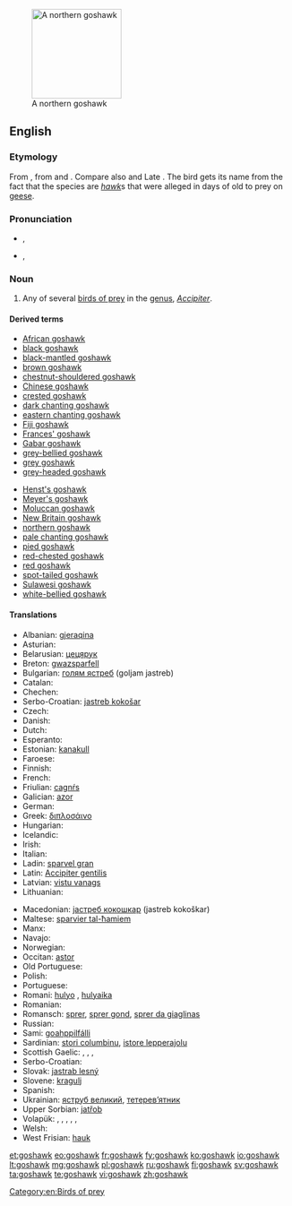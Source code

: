 {{wikipedia}}
[[Image:Northern_Goshawk_ad_M2.jpg|thumb|right|160px|A northern goshawk]]
==English==

===Etymology===
From {{etyl|ang}} {{term|goshafoc|gōshafoc|goose hawk|lang=ang}}, from {{term|gos|gōs|goose|lang=ang}} and {{term|hafoc||hawk|lang=ang}}. Compare also {{etyl|non}} {{l|non|gáshaukr}} and Late {{etyl|enm}} {{term|gosling|lang=enm}}. The bird gets its name from the fact that the species are ''[[hawk]]''s that were alleged in days of old to prey on [[geese]].

===Pronunciation===
* {{a|UK}} {{IPA|/ˈɡɒs.hɔːk/}}, {{X-SAMPA|/"gQs.hO:k/}}
* {{a|CA}} {{IPA|/ˈɡɑs.hɑk/}}, {{X-SAMPA|/"gAs.hAk/}}

===Noun===
{{en-noun}}

# Any of several [[bird of prey|birds of prey]] in the [[genus]], ''[[Accipiter]]''.

====Derived terms====
{{rel-top|terms derived from ''goshawk''}}
* [[African goshawk]]
* [[black goshawk]]
* [[black-mantled goshawk]]
* [[brown goshawk]]
* [[chestnut-shouldered goshawk]]
* [[Chinese goshawk]]
* [[crested goshawk]]
* [[dark chanting goshawk]]
* [[eastern chanting goshawk]]
* [[Fiji goshawk]]
* [[Frances' goshawk]]
* [[Gabar goshawk]]
* [[grey-bellied goshawk]]
* [[grey goshawk]]
* [[grey-headed goshawk]]
{{rel-mid}}
* [[Henst's goshawk]]
* [[Meyer's goshawk]]
* [[Moluccan goshawk]]
* [[New Britain goshawk]]
* [[northern goshawk]]
* [[pale chanting goshawk]]
* [[pied goshawk]]
* [[red-chested goshawk]]
* [[red goshawk]]
* [[spot-tailed goshawk]]
* [[Sulawesi goshawk]]
* [[white-bellied goshawk]]
{{rel-bottom}}

====Translations====
{{rfc-tsort|duplicate language: Serbo-Croatian}}
{{trans-top|bird of prey}}
* Albanian: [[gjeraqina]]
* Asturian: {{t-|ast|ferre|m}}
* Belarusian: [[цецярук]]
* Breton: [[gwazsparfell]]
* Bulgarian: [[голям ястреб]] (goljam jastreb)
* Catalan: {{t-|ca|astor}}
* Chechen: {{tø|ce|куьйра}}
* Serbo-Croatian: [[jastreb kokošar]]
* Czech: {{t-|cs|jestřáb}}
* Danish: {{t-|da|duehøg}}
* Dutch: {{t+|nl|havik|m}}
* Esperanto: {{t-|eo|akcipitro|xs=Esperanto}}
* Estonian: [[kanakull]]
* Faroese: {{t-|fo|høsnaheykur}}
* Finnish: {{t+|fi|kanahaukka}}
* French: {{t+|fr|autour|m}}
* Friulian: [[cagnŕs]]
* Galician: [[azor]]
* German: {{t+|de|Habicht|m}}
* Greek: [[διπλοσάινο]]
* Hungarian: {{t+|hu|héja}}
* Icelandic: {{t-|is|gáshaukur}}
* Irish: {{t-|ga|spioróg mhór|f}}
* Italian: {{t+|it|astore|m}}
* Ladin: [[sparvel gran]]
* Latin: [[Accipiter gentilis]]
* Latvian: [[vistu vanags]]
* Lithuanian: {{t+|lt|vištvanagis|xs=Lithuanian}}
{{trans-mid}}
* Macedonian: [[jастреб кокошкар]] (jastreb kokoškar)
* Maltese: [[sparvier tal-ħamiem]]
* Manx: {{t-|gv|shawk ny sperriu|m}}
* Navajo: {{tø|nv|giníłbáhí}}
* Norwegian: {{t-|no|hønsehauk}}
* Occitan: [[astor]]
* Old Portuguese: {{tø|roa-ptg|açor}}
* Polish: {{t+|pl|jastrząb|m}}
* Portuguese: {{t+|pt|açor|m}}
* Romani: [[hulyo]] {{m}}, [[hulyaika]] {{f}}
* Romanian: {{t+|ro|uliu}}
* Romansch: [[sprer]], [[sprer gond]], [[sprer da giaglinas]]
* Russian: {{t+|ru|тетеревятник|tr=teterevjatnik}}
* Sami: [[goahppilfálli]]
* Sardinian: [[stori columbinu]], [[istore lepperajolu]]
* Scottish Gaelic: {{t-|gd|glas-sheabhag|f}}, {{t-|gd|seabhag-riabhach|f}}, {{t-|gd|seabhag-mhór|f}}, {{t-|gd|gos-sheabhag|f}}
* Serbo-Croatian: {{t|sh|jастреб кокошар}}
* Slovak: [[jastrab lesný]]
* Slovene: [[kragulj]]
* Spanish: {{t+|es|azor|m}}
* Ukrainian: [[яструб великий]], [[тетерев’ятник]]
* Upper Sorbian: [[jatřob]]
* Volapük: {{qualifier|♂♀}} {{t-|vo|gokahauk}}, {{qualifier|♂}} {{t-|vo|gokahihauk}}, {{qualifier|♀}} {{t-|vo|gokajihauk}}, {{qualifier|♂♀ offspring, young}} {{t-|vo|gokahaukül}}, {{qualifier|♂ offspring}} {{t-|vo|gokahihaukül}}, {{qualifier|♀ offspring}} {{t-|vo|gokajihaukül}}
* Welsh: {{t-|cy|gwalch marth|m|xs=Welsh}}
* West Frisian: [[hauk]]
{{trans-bottom}}

[[Category:en:Birds of prey]]

[[et:goshawk]]
[[eo:goshawk]]
[[fr:goshawk]]
[[fy:goshawk]]
[[ko:goshawk]]
[[io:goshawk]]
[[lt:goshawk]]
[[mg:goshawk]]
[[pl:goshawk]]
[[ru:goshawk]]
[[fi:goshawk]]
[[sv:goshawk]]
[[ta:goshawk]]
[[te:goshawk]]
[[vi:goshawk]]
[[zh:goshawk]]